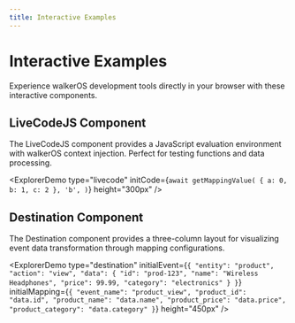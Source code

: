 ```yaml
---
title: Interactive Examples
---
```



# Interactive Examples

Experience walkerOS development tools directly in your browser with these interactive components.

## LiveCodeJS Component

The LiveCodeJS component provides a JavaScript evaluation environment with walkerOS context injection. Perfect for testing functions and data processing.

<ExplorerDemo
  type="livecode"
  initCode={`await getMappingValue(
    { a: 0, b: 1, c: 2 },
    'b',
  )`}
  height="300px"
/>

## Destination Component

The Destination component provides a three-column layout for visualizing event data transformation through mapping configurations.

<ExplorerDemo
  type="destination"
  initialEvent={`{
  "entity": "product",
  "action": "view",
  "data": {
    "id": "prod-123",
    "name": "Wireless Headphones",
    "price": 99.99,
    "category": "electronics"
  }
}`}
  initialMapping={`{
  "event_name": "product_view",
  "product_id": "data.id",
  "product_name": "data.name",
  "product_price": "data.price",
  "product_category": "data.category"
}`}
  height="450px"
/>

